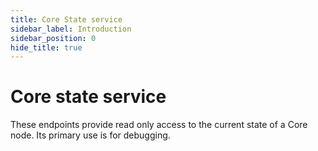 ```yaml
---
title: Core State service
sidebar_label: Introduction
sidebar_position: 0
hide_title: true
---
```



# Core state service

These endpoints provide read only access to the current state of a Core node. Its primary use is for debugging.
